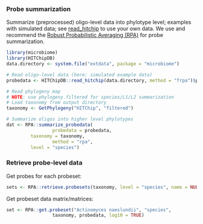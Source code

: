 ### Probe summarization

Summarize (preprocessed) oligo-level data into phylotype level; examples with simulated data; see [read_hitchip](reading) to use your own data. We use and recommend the [Robust Probabilistic Averaging (RPA)](https://github.com/antagomir/RPA/wiki) for probe summarization.


```r
library(microbiome)
library(HITChipDB)
data.directory <- system.file("extdata", package = "microbiome")

# Read oligo-level data (here: simulated example data)
probedata <- HITChipDB::read_hitchip(data.directory, method = "frpa")$probedata

# Read phylogeny map
# NOTE: use phylogeny.filtered for species/L1/L2 summarization
# Load taxonomy from output directory
taxonomy <- GetPhylogeny("HITChip", "filtered")

# Summarize oligos into higher level phylotypes
dat <- RPA::summarize_probedata(
                 probedata = probedata,
		 taxonomy = taxonomy, 
                 method = "rpa",
		 level = "species")
```


### Retrieve probe-level data

Get probes for each probeset:

```r
sets <- RPA::retrieve.probesets(taxonomy, level = "species", name = NULL)
```


Get probeset data matrix/matrices:

```r
set <- RPA::get.probeset("Actinomyces naeslundii", "species",
       		     taxonomy, probedata, log10 = TRUE)
```





